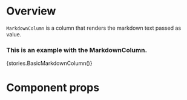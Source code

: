 
<Meta title="Modules/Listview/Components/MarkdownColumn" component={MarkdownColumn} />

# Overview

`MarkdownColumn` is a column that renders the markdown text passed as value.

### This is an example with the MarkdownColumn.

<Preview>
    <Story name="MarkdownColumn">{stories.BasicMarkdownColumn()}</Story>
</Preview>

# Component props

<Props of={MarkdownColumn} />
